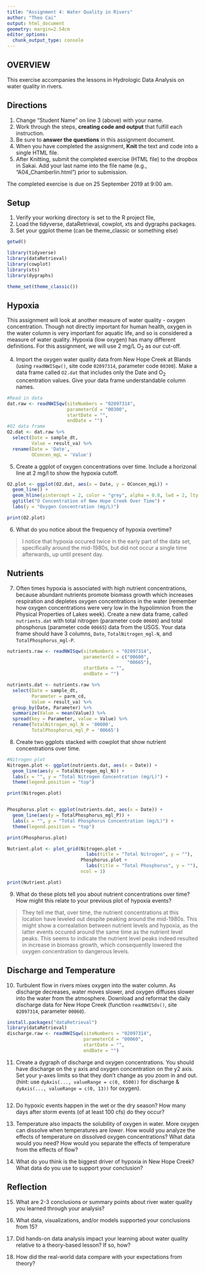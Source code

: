 ```yaml
---
title: "Assignment 4: Water Quality in Rivers"
author: "Theo Cai"
output: html_document
geometry: margin=2.54cm
editor_options: 
  chunk_output_type: console
---
```


## OVERVIEW

This exercise accompanies the lessons in Hydrologic Data Analysis on water quality in rivers.

## Directions
1. Change "Student Name" on line 3 (above) with your name.
3. Work through the steps, **creating code and output** that fulfill each instruction.
4. Be sure to **answer the questions** in this assignment document.
6. When you have completed the assignment, **Knit** the text and code into a single HTML file.
8. After Knitting, submit the completed exercise (HTML file) to the dropbox in Sakai. Add your last name into the file name (e.g., "A04_Chamberlin.html") prior to submission.

The completed exercise is due on 25 September 2019 at 9:00 am.

## Setup

1. Verify your working directory is set to the R project file, 
2. Load the tidyverse, dataRetrieval, cowplot, xts and dygraphs packages. 
3. Set your ggplot theme (can be theme_classic or something else)

```r
getwd()

library(tidyverse)
library(dataRetrieval)
library(cowplot)
library(xts)
library(dygraphs)

theme_set(theme_classic())

```

## Hypoxia

This assignment will look at another measure of water quality - oxygen concentration. Though not directly important for human health, oxygen in the water column is very important for aquatic life, and so is considered a measure of water quality. Hypoxia (low oxygen) has many different definitions. For this assignment, we will use 2 mg/L O~2~ as our cut-off.


4. Import the oxygen water quality data from New Hope Creek at Blands (using `readNWISqw()`, site code `02097314`, parameter code `00300`). Make a data frame called `O2.dat` that includes only the Date and O~2~ concentration values. Give your data frame understandable column names.

```r
#Read in data
dat.raw <- readNWISqw(siteNumbers = "02097314",
                      parameterCd = "00300",
                      startDate = "",
                      endDate = "")
#O2 data frame
O2.dat <- dat.raw %>%
  select(Date = sample_dt,
         Value = result_va) %>%
  rename(Date = 'Date',
         OConcen_mgL = 'Value')

```

5. Create a ggplot of oxygen concentrations over time. Include a horizonal line at 2 mg/l to show the hypoxia cutoff. 

```r
O2.plot <- ggplot(O2.dat, aes(x = Date, y = OConcen_mgL)) +
  geom_line() +
  geom_hline(yintercept = 2, color = "grey", alpha = 0.8, lwd = 2, lty = 2) +
  ggtitle("O Concentration of New Hope Creek Over Time") +
  labs(y = "Oxygen Concentration (mg/L)")

print(O2.plot)
```

6. What do you notice about the frequency of hypoxia overtime?

> I notice that hypoxia occured twice in the early part of the data set, specifically around the mid-1980s, but did not occur a single time afterwards, up until present day.

## Nutrients

7. Often times hypoxia is associated with high nutrient concentrations, because abundant nutrients promote biomass growth which increases respiration and depletes oxygen concentrations in the water (remember how oxygen concentrations were very low in the hypolimnion from the Physical Properties of Lakes week). Create a new data frame, called `nutrients.dat` with total nitrogen (parameter code `00600`) and total phosphorus (parameter code `00665`) data from the USGS. Your data frame should have 3 columns, `Date`, `TotalNitrogen_mgl-N`, and `TotalPhosphorus_mgl-P`. 


```r
nutrients.raw <- readNWISqw(siteNumbers = "02097314",
                            parameterCd = c("00600",
                                            "00665"),
                            startDate = "",
                            endDate = "")

nutrients.dat <- nutrients.raw %>%
  select(Date = sample_dt, 
         Parameter = parm_cd, 
         Value = result_va) %>%
  group_by(Date, Parameter) %>%
  summarize(Value = mean(Value)) %>%
  spread(key = Parameter, value = Value) %>%
  rename(TotalNitrogen_mgl_N = '00600',
         TotalPhosphorus_mgl_P = '00665')
```

8. Create two ggplots stacked with cowplot that show nutrient concentrations over time.

```r
#Nitrogen plot
Nitrogen.plot <- ggplot(nutrients.dat, aes(x = Date)) +
  geom_line(aes(y = TotalNitrogen_mgl_N)) +
  labs(x = "", y = "Total Nitrogen Concentration (mg/L)") +
  theme(legend.position = "top")

print(Nitrogen.plot)


Phosphorus.plot <- ggplot(nutrients.dat, aes(x = Date)) +
  geom_line(aes(y = TotalPhosphorus_mgl_P)) +
  labs(x = "", y = "Total Phosphorus Concentration (mg/L)") +
  theme(legend.position = "top")

print(Phosphorus.plot)

Nutrient.plot <- plot_grid(Nitrogen.plot +
                             labs(title = "Total Nitrogen", y = ""),
                           Phosphorus.plot +
                             labs(title = "Total Phosphorus", y = ""),
                           ncol = 1)

print(Nutrient.plot)
```

9. What do these plots tell you about nutrient concentrations over time? How might this relate to your previous plot of hypoxia events?

> They tell me that, over time, the nutrient concentrations at this location have leveled out despite peaking around the mid-1980s. This might show a correalation between nutrient levels and hypoxia, as the latter events occured around the same time as the nutrient level peaks. This seems to indicate the nutrient level peaks indeed resulted in increase in biomass growth, which consequently lowered the oxygen concentration to dangerous levels.

## Discharge and Temperature

10. Turbulent flow in rivers mixes oxygen into the water column. As discharge decreases, water moves slower, and oxygen diffuses slower into the water from the atmosphere. Download and reformat the daily discharge data for New Hope Creek (function `readNWISdv()`, site `02097314`, parameter `00060`). 

```r
install.packages("dataRetrieval")
library(dataRetrieval)
discharge.raw <- readNWISqw(siteNumbers = "02097314",
                            parameterCd = "00060",
                            startDate = "",
                            endDate = "")
```

11. Create a dygraph of discharge and oxygen concentrations. You should have discharge on the y axis and oxygen concentration on the y2 axis. Set your y-axes limits so that they don't change as you zoom in and out. (hint: use `dyAxis(..., valueRange = c(0, 6500))` for discharge & `dyAxis(..., valueRange = c(0, 13))` for oxygen).
```r

```

12. Do hypoxic events happen in the wet or the dry season? How many days after storm events (of at least 100 cfs) do they occur? 

> 

13. Temperature also impacts the solubility of oxygen in water. More oxygen can dissolve when temperatures are *lower*. How would you analyze the effects of temperature on dissolved oxygen concentrations? What data would you need? How would you separate the effects of temperature from the effects of flow?

> 

14. What do you think is the biggest driver of hypoxia in New Hope Creek? What data do you use to support your conclusion?

> 

## Reflection
15. What are 2-3 conclusions or summary points about river water quality you learned through your analysis?

>

16. What data, visualizations, and/or models supported your conclusions from 15?

> 

17. Did hands-on data analysis impact your learning about water quality relative to a theory-based lesson? If so, how?

>

18.	How did the real-world data compare with your expectations from theory?

>
